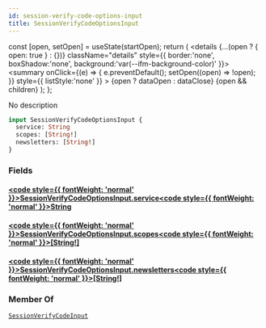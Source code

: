 ```yaml
---
id: session-verify-code-options-input
title: SessionVerifyCodeOptionsInput
---
```









  const [open, setOpen] = useState(startOpen);
  return (
    <details {...(open ? { open: true } : {})} className="details" style={{ border:'none', boxShadow:'none', background:'var(--ifm-background-color)' }}>
      <summary
        onClick={(e) => {
          e.preventDefault();
          setOpen((open) => !open);
        }}
        style={{ listStyle:'none' }}
      >
      {open ? dataOpen : dataClose}
      </summary>
      {open && children}
    </details>
  );
};








No description


```graphql
input SessionVerifyCodeOptionsInput {
  service: String
  scopes: [String!]
  newsletters: [String!]
}
```




### Fields

#### [<code style={{ fontWeight: 'normal' }}>SessionVerifyCodeOptionsInput.<b>service</b></code>](#)<Bullet />[<code style={{ fontWeight: 'normal' }}><b>String</b></code>](/gql-api/types/scalars/string.mdx) <Badge class="badge badge--secondary " text="scalar"/> 



#### [<code style={{ fontWeight: 'normal' }}>SessionVerifyCodeOptionsInput.<b>scopes</b></code>](#)<Bullet />[<code style={{ fontWeight: 'normal' }}><b>[String!]</b></code>](/gql-api/types/scalars/string.mdx) <Badge class="badge badge--secondary " text="list"/> <Badge class="badge badge--secondary " text="scalar"/> 



#### [<code style={{ fontWeight: 'normal' }}>SessionVerifyCodeOptionsInput.<b>newsletters</b></code>](#)<Bullet />[<code style={{ fontWeight: 'normal' }}><b>[String!]</b></code>](/gql-api/types/scalars/string.mdx) <Badge class="badge badge--secondary " text="list"/> <Badge class="badge badge--secondary " text="scalar"/> 







### Member Of

[`SessionVerifyCodeInput`](/gql-api/types/inputs/session-verify-code-input.mdx)  <Badge class="badge badge--secondary badge--relation" text="input"/>